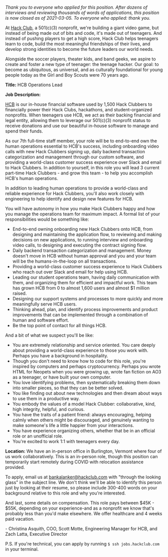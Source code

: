 _Thank you to everyone who applied for this position. After dozens of interviews and reviewing thousands of words of applications, this position is now closed as of 2021-03-05. To everyone who applied: thank you._

At [Hack Club](https://hackclub.com), a 501(c)(3) nonprofit, we're building a giant video game, but instead of being made out of bits and code, it's made out of teenagers. And instead of pushing players to get a high score, Hack Club helps teenagers learn to code, build the most meaningful friendships of their lives, and develop strong identities to become the future leaders our world needs.

Alongside the soccer players, theater kids, and band geeks, we aspire to create and foster a new type of teenager: the teenage hacker. Our goal: to become as ubiquitous, as universal, and as culturally foundational for young people today as the Girl and Boy Scouts were 70 years ago.

**Title:** HCB Operations Lead

**Job Description:**

[HCB](https://hackclub.com/fiscal-sponsorship/) is our in-house financial software used by 1,500 Hack Clubbers to financially power their Hack Clubs, hackathons, and student-organized nonprofits. When teenagers use HCB, we act as their backing financial and legal entity, allowing them to leverage our 501(c)(3) nonprofit status to receive donations and use our beautiful in-house software to manage and spend their funds.

As our 7th full-time staff member, your role will be to end-to-end own the human operations essential to HCB's success, including onboarding video calls with new Hack Clubbers signing up, daily backend transaction categorization and management through our custom software, and providing a world-class customer success experience over Slack and email to Hack Clubbers. In addition to yourself, in this role you will lead 3 current part-time Hack Clubbers - and grow this team - to help you accomplish HCB's human operations.

In addition to leading human operations to provide a world-class and reliable experience for Hack Clubbers, you'll also work closely with engineering to help identify and design new features for HCB.

You will have autonomy in how you make Hack Clubbers happy and how you manage the operations team for maximum impact. A formal list of your responsibilities would be something like:

- End-to-end owning onboarding new Hack Clubbers onto HCB, from designing and maintaining the application flow, to reviewing and making decisions on new applications, to running interview and onboarding video calls, to designing and executing the contract signing flow.
- Daily backend transaction categorization and management. Money doesn't move in HCB without human approval and you and your team will be the humans-in-the-loop on all transactions.
- Providing a world-class customer success experience to Hack Clubbers who reach out over Slack and email for help using HCB.
- Leading our student operations team, having daily communication with them, and organizing them for efficient and impactful work. This team has grown HCB from 0 to almost 1,600 users and almost $1 million raised.
- Designing our support systems and processes to more quickly and more meaningfully serve HCB users.
- Thinking ahead, plan, and identify process improvements and product improvements that can be implemented through a combination of human and software effort.
- Be the top point of contact for all things HCB.

And a bit of what we suspect you'll be like:

- You are extremely relationship and service oriented. You care deeply about providing a world-class experience to those you work with. Perhaps you have a background in hospitality.
- Though you don't need to know how to code for this role, you're inspired by computers and perhaps cryptocurrency. Perhaps you wrote HTML for Neopets when you were growing up, wrote fan fiction on AO3 as a teenager, or have built your own computer.
- You love identifying problems, then systematically breaking them down into smaller pieces, so that they can be better solved.
- You like finding out about new technologies and then dream about ways to use them in a productive way.
- You embody the values of a model Hack Clubber: collaborative, kind, high integrity, helpful, and curious.
- You have the traits of a patient friend: always encouraging, helping calmly when others might be discouraged, and genuinely wanting to make someone's life a little happier from your interactions.
- You have experience organizing others, whether that be in an official role or an unofficial role.
- You're excited to work 1:1 with teenagers every day.

**Location:** We have an in-person office in Burlington, Vermont where four of us work collaboratively. This is an in-person role, though this position can temporarily start remotely during COVID with relocation assistance provided.

To apply, email us at bankalanker@hackclub.com with "through the looking glass" in the subject line. We don't think we'll be able to identify this person just by looking at their resume, so please include 300-400 words on your background relative to this role and why you're interested.

And last, some details on compensation. This role pays between $45K - $55K, depending on your experience-and as a nonprofit we know that's probably less than you'd make elsewhere. We offer healthcare and 4 weeks paid vacation.

\- Christina Asquith, COO, Scott Motte, Engineering Manager for HCB, and Zach Latta, Executive Director

P.S. If you're technical, you can apply by running `$ ssh jobs.hackclub.com` in your terminal.
